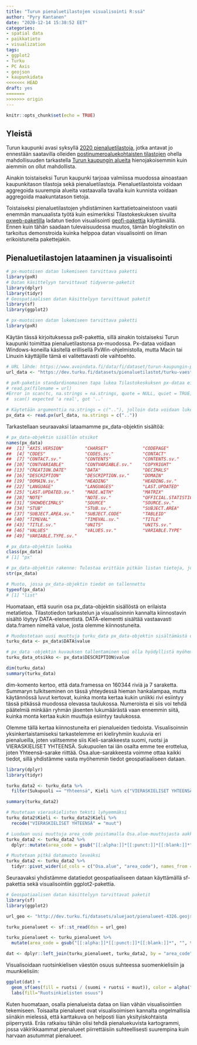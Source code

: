 ```yaml
---
title: "Turun pienaluetilastojen visualisointi R:ssä"
author: "Pyry Kantanen"
date: "2020-12-14 15:38:52 EET"
categories:
- spatial data
- paikkatieto
- visualization
tags:
- ggplot2
- Turku
- PC Axis
- geojson
- kaupunkidata
<<<<<<< HEAD
draft: yes
=======
>>>>>>> origin
---
```


```r
knitr::opts_chunk$set(echo = TRUE)
```

## Yleistä

Turun kaupunki avasi syksyllä [2020 pienaluetilastoja](https://data.lounaistieto.fi/data/fi/dataset/turun-kaupungin-pienaluetilastoja), jotka antavat jo ennestään saatavilla olleiden [postinumeroaluekohtaisten tilastojen](https://www.stat.fi/org/avoindata/paikkatietoaineistot/paavo.html) ohella mahdollisuuden tarkastella [Turun kaupungin alueita](https://www.avoindata.fi/data/fi/dataset/turun-kaupungin-aluejakoja) hienojakoisemmin kuin aiemmin on ollut mahdollista. 

Ainakin toistaiseksi Turun kaupunki tarjoaa valmiissa muodossa ainoastaan kaupunkitason tilastoja sekä pienaluetilastoja. Pienaluetilastoista voidaan aggregoida suurempia alueita vastaavalla tavalla kuin kunnista voidaan aggregoida maakuntatason tietoja.

Toistaiseksi pienaluetilastojen yhdistäminen karttatietoaineistoon vaatii enemmän manuaalista työtä kuin esimerkiksi Tilastokeskuksen sivuilta [pxweb-paketilla](https://CRAN.R-project.org/package=pxweb) ladatun tiedon visualisointi [geofi-pakettia](https://ropengov.org/fi/2020/02/r-paketti-geofi-tilastokeskuksen-avointen-paikkatietoaineistojen-k%C3%A4ytt%C3%B6%C3%B6n/) käyttämällä. Ennen kuin tähän saadaan tulevaisuudessa muutos, tämän blogitekstin on tarkoitus demonstroida kuinka helppoa datan visualisointi on ilman erikoistuneita pakettejakin.

## Pienaluetilastojen lataaminen ja visualisointi

```r
# px-muotoisen datan lukemiseen tarvittava paketti
library(pxR)
# Datan käsittelyyn tarvittavat tidyverse-paketit
library(dplyr)
library(tidyr)
# Geospatiaalisen datan käsittelyyn tarvittavat paketit
library(sf)
library(ggplot2)
```

```r
# px-muotoisen datan lukemiseen tarvittava paketti
library(pxR)
```

Käytän tässä kirjoituksessa pxR-pakettia, sillä ainakin toistaiseksi Turun kaupunki toimittaa pienaluetilastonsa px-muodossa. Px-dataa voidaan Windows-koneilla käsitellä erillisellä PxWin-ohjelmistolla, mutta Macin tai Linuxin käyttäjille tämä ei valitettavasti ole vaihtoehto.

```r

# URL lähde: https://www.avoindata.fi/data/fi/dataset/turun-kaupungin-pienaluetilastoja
url_data <- "https://dev.turku.fi/datasets/pienaluetilastot/turku-vaesto_ian_ja_sukupuolen_mukaan-varak_12nh.px"

# pxR-paketin standardinomainen tapa lukea Tilastokeskuksen px-dataa ei toimi:
# read.px(filename = url)
#Error in scan(tc, na.strings = na.strings, quote = NULL, quiet = TRUE) : 
#  scan() expected 'a real', got '..'

# Käytetään argumenttia na.strings = c(".."), jolloin data voidaan lukea
px_data <- read.px(url_data, na.strings = c(".."))
```

Tarkastellaan seuraavaksi lataamamme px_data-objektin sisältöä:

```r

# px_data-objektin sisällön otsikot
names(px_data)
##  [1] "AXIS.VERSION"        "CHARSET"             "CODEPAGE"           
##  [4] "CODES"               "CODES.sv."           "CONTACT"            
##  [7] "CONTACT.sv."         "CONTENTS"            "CONTENTS.sv."       
## [10] "CONTVARIABLE"        "CONTVARIABLE.sv."    "COPYRIGHT"          
## [13] "CREATION.DATE"       "DATA"                "DECIMALS"           
## [16] "DESCRIPTION"         "DESCRIPTION.sv."     "DOMAIN"             
## [19] "DOMAIN.sv."          "HEADING"             "HEADING.sv."        
## [22] "LANGUAGE"            "LANGUAGES"           "LAST.UPDATED"       
## [25] "LAST.UPDATED.sv."    "MADE.WITH"           "MATRIX"             
## [28] "NOTE"                "NOTE.sv."            "OFFICIAL.STATISTICS"
## [31] "SHOWDECIMALS"        "SOURCE"              "SOURCE.sv."         
## [34] "STUB"                "STUB.sv."            "SUBJECT.AREA"       
## [37] "SUBJECT.AREA.sv."    "SUBJECT.CODE"        "TABLEID"            
## [40] "TIMEVAL"             "TIMEVAL.sv."         "TITLE"              
## [43] "TITLE.sv."           "UNITS"               "UNITS.sv."          
## [46] "VALUES"              "VALUES.sv."          "VARIABLE.TYPE"      
## [49] "VARIABLE.TYPE.sv."

# px_data-objektin luokka
class(px_data)
# [1] "px"

# px_data-objektin rakenne: Tulostaa erittäin pitkän listan tietoja, jota en toista tässä esimerkissä
str(px_data)

# Muoto, jossa px_data-objektin tiedot on tallennettu
typeof(px_data)
# [1] "list"
```

Huomataan, että suurin osa px_data-objektin sisällöstä on erilaista metatietoa. Tilastotiedon tarkastelun ja visualisoinnin kannalta kiinnostavin sisältö löytyy DATA-elementistä. DATA-elementti sisältää vastaavasti data.framen nimeltä value, josta olemme kiinnostuneita.

```r
# Muodostetaan uusi muuttuja turku_data px_data-objektin sisältämästä data.framesta
turku_data <- px_data$DATA$value

# px_data -objektin kuvauksen tallentaminen voi olla hyödyllistä myöhemmin
turku_data_otsikko <- px_data$DESCRIPTION$value

dim(turku_data)
summary(turku_data)
```

dim-komento kertoo, että data.framessa on 160344 riviä ja 7 saraketta. Summaryn tulkitseminen on tässä yhteydessä hieman hankalampaa, mutta käytännössä luvut kertovat, kuinka monta kertaa kukin uniikki rivi esiintyy tässä pitkässä muodossa olevassa taulukossa. Numeroista ei siis voi tehdä päätelmiä minkään ryhmän jäsenten lukumäärästä vaan ennemmin siitä, kuinka monta kertaa kukin muuttuja esiintyy taulukossa.

Olemme tällä kertaa kiinnostuneita eri pienalueiden tiedoista. Visualisoinnin yksinkertaistamiseksi tarkastelemme eri kieliryhmiin kuuluvia eri pienalueilla, joten valitsemme siis Kieli-sarakkeesta suomi, ruotsi ja VIERASKIELISET YHTEENSÄ. Sukupuolen tai iän osalta emme tee erottelua, joten Yhteensä-sarake riittää. Osa.alue-sarakkeesta voimme ottaa kaikki tiedot, sillä yhdistämme vasta myöhemmin tiedot geospatiaaliseen dataan.

```r
library(dplyr)
library(tidyr)
```

```r
turku_data2 <- turku_data %>% 
  filter(Sukupuoli == "Yhteensä", Kieli %in% c("VIERASKIELISET YHTEENSÄ", "ruotsi", "suomi"), Ikä == "Yhteensä")

summary(turku_data2)

# Muutetaan vieraskielisten teksti lyhyemmäksi
turku_data2$Kieli <- turku_data2$Kieli %>% 
  recode("VIERASKIELISET YHTEENSÄ" = "muut")

# Luodaan uusi muuttuja area_code poistamalla Osa.alue-muuttujasta aakkoset, välimerkit ja välilyönnit
turku_data2 <- turku_data2 %>% 
  dplyr::mutate(area_code = gsub("[[:alpha:]]*[[:punct:]]*[[:blank:]]*", "", turku_data2$Osa.alue))

# Muutetaan pitkä datamuoto leveäksi
turku_data2 <- turku_data2 %>% 
  tidyr::pivot_wider(id_cols = c("Osa.alue", "area_code"), names_from = "Kieli", values_from = "value")

```

Seuraavaksi yhdistämme datatiedot geospatiaaliseen dataan käyttämällä sf-pakettia sekä visualisointiin ggplot2-pakettia.

```r
# Geospatiaalisen datan käsittelyyn tarvittavat paketit
library(sf)
library(ggplot2)
```

```r

url_geo <- "http://dev.turku.fi/datasets/aluejaot/pienalueet-4326.geojson"

turku_pienalueet <- sf::st_read(dsn = url_geo)

turku_pienalueet <- turku_pienalueet %>% 
  mutate(area_code = gsub("[[:alpha:]]*[[:punct:]]*[[:blank:]]*", "", turku_pienalueet$id))

dat <- dplyr::left_join(turku_pienalueet, turku_data2, by = "area_code")

```

Visualisoidaan ruotsinkielisen väestön osuus suhteessa suomenkielisiin ja muunkielisiin: 

```r
ggplot(dat) +
  geom_sf(aes(fill = ruotsi / (suomi + ruotsi + muut)), color = alpha("white", 1/3)) +
  labs(fill="Ruotsinkielisten osuus")
```

Kuten huomataan, osalla pienalueista dataa on liian vähän visualisointien tekemiseen. Toisaalta pienalueet ovat visualisoimisen kannalta ongelmallisia siinäkin mielessä, että karttakuva on helposti liian yksityiskohtaista piiperrystä. Eräs ratkaisu tähän olisi tehdä pienaluekuvista kartogrammi, jossa väkirikkaammat pienalueet piirrettäisiin suhteellisesti suurempina kuin harvaan asutummat pienalueet.